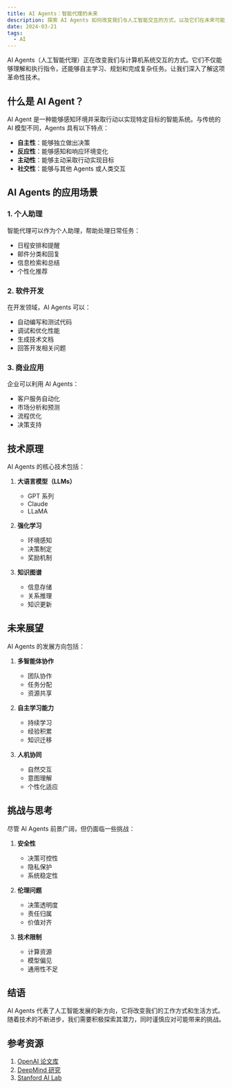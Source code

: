 ```yaml
---
title: AI Agents：智能代理的未来
description: 探索 AI Agents 如何改变我们与人工智能交互的方式，以及它们在未来可能带来的影响。
date: 2024-03-21
tags:
  - AI
---
```


AI Agents（人工智能代理）正在改变我们与计算机系统交互的方式。它们不仅能够理解和执行指令，还能够自主学习、规划和完成复杂任务。让我们深入了解这项革命性技术。

## 什么是 AI Agent？

AI Agent 是一种能够感知环境并采取行动以实现特定目标的智能系统。与传统的 AI 模型不同，Agents 具有以下特点：

- **自主性**：能够独立做出决策
- **反应性**：能够感知和响应环境变化
- **主动性**：能够主动采取行动实现目标
- **社交性**：能够与其他 Agents 或人类交互

## AI Agents 的应用场景

### 1. 个人助理
智能代理可以作为个人助理，帮助处理日常任务：
- 日程安排和提醒
- 邮件分类和回复
- 信息检索和总结
- 个性化推荐

### 2. 软件开发
在开发领域，AI Agents 可以：
- 自动编写和测试代码
- 调试和优化性能
- 生成技术文档
- 回答开发相关问题

### 3. 商业应用
企业可以利用 AI Agents：
- 客户服务自动化
- 市场分析和预测
- 流程优化
- 决策支持

## 技术原理

AI Agents 的核心技术包括：

1. **大语言模型（LLMs）**
   - GPT 系列
   - Claude
   - LLaMA

2. **强化学习**
   - 环境感知
   - 决策制定
   - 奖励机制

3. **知识图谱**
   - 信息存储
   - 关系推理
   - 知识更新

## 未来展望

AI Agents 的发展方向包括：

1. **多智能体协作**
   - 团队协作
   - 任务分配
   - 资源共享

2. **自主学习能力**
   - 持续学习
   - 经验积累
   - 知识迁移

3. **人机协同**
   - 自然交互
   - 意图理解
   - 个性化适应

## 挑战与思考

尽管 AI Agents 前景广阔，但仍面临一些挑战：

1. **安全性**
   - 决策可控性
   - 隐私保护
   - 系统稳定性

2. **伦理问题**
   - 决策透明度
   - 责任归属
   - 价值对齐

3. **技术限制**
   - 计算资源
   - 模型偏见
   - 通用性不足

## 结语

AI Agents 代表了人工智能发展的新方向，它将改变我们的工作方式和生活方式。随着技术的不断进步，我们需要积极探索其潜力，同时谨慎应对可能带来的挑战。

## 参考资源

1. [OpenAI 论文库](https://openai.com/research)
2. [DeepMind 研究](https://deepmind.com/research)
3. [Stanford AI Lab](https://ai.stanford.edu/) 